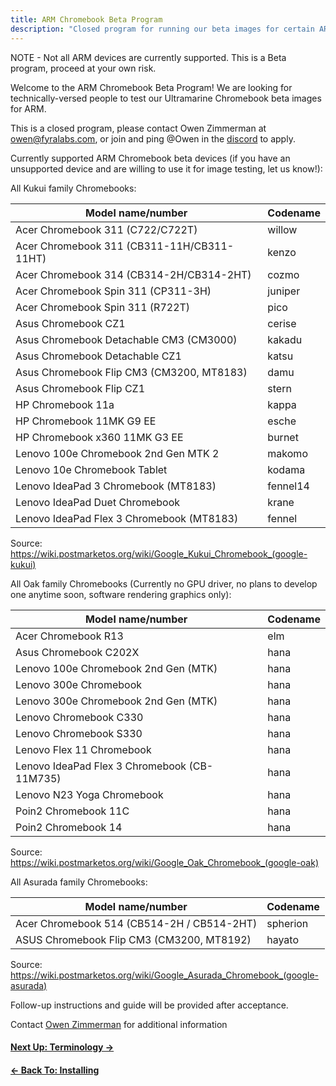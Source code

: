 ```yaml
---
title: ARM Chromebook Beta Program
description: "Closed program for running our beta images for certain ARM Chromebooks"
---
```



NOTE - Not all ARM devices are currently supported. This is a Beta program, proceed at your own risk.

Welcome to the ARM Chromebook Beta Program! We are looking for technically-versed people to test our Ultramarine Chromebook beta images for ARM.

This is a closed program, please contact Owen Zimmerman at owen@fyralabs.com, or join and ping @Owen in the [discord](https://discord.com/invite/5fdPuxTg5Q) to apply.

Currently supported ARM Chromebook beta devices (if you have an unsupported device and are willing to use it for image testing, let us know!):

All Kukui family Chromebooks:

| Model name/number                          | Codename |
| ------------------------------------------ | -------- |
| Acer Chromebook 311 (C722/C722T)           | willow   |
| Acer Chromebook 311 (CB311-11H/CB311-11HT) | kenzo    |
| Acer Chromebook 314 (CB314-2H/CB314-2HT)   | cozmo    |
| Acer Chromebook Spin 311 (CP311-3H)        | juniper  |
| Acer Chromebook Spin 311 (R722T)           | pico     |
| Asus Chromebook CZ1                        | cerise   |
| Asus Chromebook Detachable CM3 (CM3000)    | kakadu   |
| Asus Chromebook Detachable CZ1             | katsu    |
| Asus Chromebook Flip CM3 (CM3200, MT8183)  | damu     |
| Asus Chromebook Flip CZ1                   | stern    |
| HP Chromebook 11a                          | kappa    |
| HP Chromebook 11MK G9 EE                   | esche    |
| HP Chromebook x360 11MK G3 EE              | burnet   |
| Lenovo 100e Chromebook 2nd Gen MTK 2       | makomo   |
| Lenovo 10e Chromebook Tablet               | kodama   |
| Lenovo IdeaPad 3 Chromebook (MT8183)       | fennel14 |
| Lenovo IdeaPad Duet Chromebook             | krane    |
| Lenovo IdeaPad Flex 3 Chromebook (MT8183)  | fennel   |

Source: https://wiki.postmarketos.org/wiki/Google_Kukui_Chromebook_(google-kukui)

All Oak family Chromebooks (Currently no GPU driver, no plans to develop one anytime soon, software rendering graphics only):

| Model name/number                            | Codename |
| -------------------------------------------- | -------- |
| Acer Chromebook R13                          | elm      |
| Asus Chromebook C202X                        | hana     |
| Lenovo 100e Chromebook 2nd Gen (MTK)         | hana     |
| Lenovo 300e Chromebook                       | hana     |
| Lenovo 300e Chromebook 2nd Gen (MTK)         | hana     |
| Lenovo Chromebook C330                       | hana     |
| Lenovo Chromebook S330                       | hana     |
| Lenovo Flex 11 Chromebook                    | hana     |
| Lenovo IdeaPad Flex 3 Chromebook (CB-11M735) | hana     |
| Lenovo N23 Yoga Chromebook                   | hana     |
| Poin2 Chromebook 11C                         | hana     |
| Poin2 Chromebook 14                          | hana     |

Source: https://wiki.postmarketos.org/wiki/Google_Oak_Chromebook_(google-oak)

All Asurada family Chromebooks:

| Model name/number                          | Codename |
| ------------------------------------------ | -------- |
| Acer Chromebook 514 (CB514-2H / CB514-2HT) | spherion |
| ASUS Chromebook Flip CM3 (CM3200, MT8192)  | hayato   |

Source: https://wiki.postmarketos.org/wiki/Google_Asurada_Chromebook_(google-asurada)

Follow-up instructions and guide will be provided after acceptance.

Contact [Owen Zimmerman](mailto:owen@fyralabs.com) for additional information

#### [Next Up: Terminology →](terminology)

#### [← Back To: Installing](installing)
